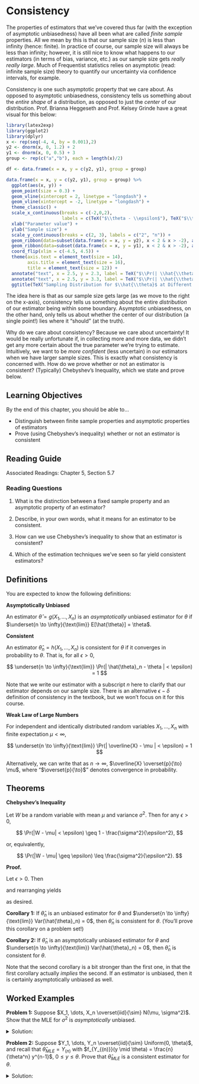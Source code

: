 # Consistency

The properties of estimators that we've covered thus far (with the exception of asymptotic unbiasedness) have all been what are called *finite sample* properties. All we mean by this is that our sample size ($n$) is less than infinity (hence: finite). In practice of course, our sample size will always be less than infinity; however, it is still nice to know what happens to our estimators (in terms of bias, variance, etc.) as our sample size gets *really really large*. Much of Frequentist statistics relies on asymptotic (read: infinite sample size) theory to quantify our uncertainty via confidence intervals, for example.

Consistency is one such asymptotic property that we care about. As opposed to asymptotic unbiasedness, consistency tells us something about the *entire shape* of a distribution, as opposed to just the *center* of our distribution. Prof. Brianna Heggeseth and Prof. Kelsey Grinde have a great visual for this below:

```r
library(latex2exp)
library(ggplot2)
library(dplyr)
x <- rep(seq(-4, 4, by = 0.001),2)
y2 <- dnorm(x, 0, 1.2) + 2
y1 <- dnorm(x, 0, 0.5) + 3
group <- rep(c("a","b"), each = length(x)/2)

df <- data.frame(x = x, y = c(y2, y1), group = group)

data.frame(x = x, y = c(y2, y1), group = group) %>%
  ggplot(aes(x, y)) +
  geom_point(size = 0.3) +
  geom_vline(xintercept = 2, linetype = "longdash") +
  geom_vline(xintercept = -2, linetype = "longdash") +
  theme_classic() +
  scale_x_continuous(breaks = c(-2,0,2),
                     labels = c(TeX("$\\theta - \\epsilon$"), TeX("$\\theta$"), TeX("$\\theta + \\epsilon$"))) +
  xlab("Parameter value") +
  ylab("Sample size") +
  scale_y_continuous(breaks = c(2, 3), labels = c("2", "n")) +
  geom_ribbon(data=subset(data.frame(x = x, y = y2), x < 2 & x > -2), aes(x=x, ymax=y), ymin=2, alpha=0.3, fill = "blue") +
  geom_ribbon(data=subset(data.frame(x = x, y = y1), x < 2 & x > -2), aes(x=x, ymax=y), ymin=3, alpha=0.3, fill = "blue") +
  coord_flip(xlim = c(-4.5, 4.5)) +
  theme(axis.text = element_text(size = 14),
        axis.title = element_text(size = 16),
        title = element_text(size = 12)) +
  annotate("text", x = 2.5, y = 2.3, label = TeX("$\\Pr(| \\hat{\\theta}_2 - \\theta | < \\epsilon)$")) +
  annotate("text", x = 2.5, y = 3.3, label = TeX("$\\Pr(| \\hat{\\theta}_n - \\theta | < \\epsilon)$")) +
  ggtitle(TeX("Sampling Distribution for $\\hat{\\theta}$ at Different Sample Sizes"))
```

The idea here is that as our sample size gets large (as we move to the right on the x-axis), consistency tells us something about the entire *distribution* of our estimator being within some boundary. Asymptotic unbiasedness, on the other hand, only tells us about whether the center of our distribution (a single point!) lies where it "should" (at the truth).

Why do we care about consistency? Because we care about uncertainty! It would be really unfortunate if, in collecting more and more data, we didn't get any more certain about the true parameter we're trying to estimate. Intuitively, we want to be *more confident* (less uncertain) in our estimators when we have larger sample sizes. This is exactly what consistency is concerned with. How do we prove whether or not an estimator is consistent? (Typically) Chebyshev's Inequality, which we state and prove below.

## Learning Objectives

By the end of this chapter, you should be able to...

-   Distinguish between finite sample properties and asymptotic properties of estimators
-   Prove (using Chebyshev's inequality) whether or not an estimator is consistent

## Reading Guide

Associated Readings: Chapter 5, Section 5.7

### Reading Questions

1.  What is the distinction between a fixed sample property and an asymptotic property of an estimator?

2.  Describe, in your own words, what it means for an estimator to be consistent.

3.  How can we use Chebyshev's inequality to show that an estimator is consistent?

4.  Which of the estimation techniques we've seen so far yield consistent estimators?

## Definitions

You are expected to know the following definitions:

**Asymptotically Unbiased**

An estimator $\hat{\theta} = g(X_1, \dots, X_n)$ is an *asymptotically* unbiased estimator for $\theta$ if $\underset{n \to \infty}{\text{lim}} E[\hat{\theta}] = \theta$.

**Consistent**

An estimator $\hat{\theta}_n = h(X_1, \dots, X_n)$ is consistent for $\theta$ if it converges in probability to $\theta$. That is, for all $\epsilon > 0$,

$$
\underset{n \to \infty}{\text{lim}} \Pr(| \hat{\theta}_n - \theta | < \epsilon) = 1
$$

Note that we write our estimator with a subscript $n$ here to clarify that our estimator depends on our sample size. There is an alternative $\epsilon-\delta$ definition of consistency in the textbook, but we won't focus on it for this course.

**Weak Law of Large Numbers**

For independent and identically distributed random variables $X_1, \dots, X_n$ with finite expectation $\mu < \infty$,

$$
\underset{n \to \infty}{\text{lim}} \Pr(| \overline{X} - \mu | < \epsilon) = 1
$$

Alternatively, we can write that as $n \to \infty$, $\overline{X} \overset{p}{\to} \mu$, where "$\overset{p}{\to}$" denotes convergence in probability.

## Theorems

**Chebyshev's Inequality**

Let $W$ be a random variable with mean $\mu$ and variance $\sigma^2$. Then for any $\epsilon > 0$,

$$
\Pr(|W - \mu| < \epsilon) \geq 1 - \frac{\sigma^2}{\epsilon^2},
$$

or, equivalently,

$$
\Pr(|W - \mu| \geq \epsilon) \leq \frac{\sigma^2}{\epsilon^2}.
$$

**Proof.**

Let $\epsilon > 0$. Then

```{=tex}
\begin{align*}
\sigma^2 & = \text{Var}(W) \\
& = \int_{-\infty}^\infty (w-\mu)^2 f_W(w)dw \\
& = \int_{-\infty}^{\mu - \epsilon} (w-\mu)^2 f_W(w)dw + \int_{\mu - \epsilon}^{\mu + \epsilon} (w-\mu)^2 f_W(w)dw + \int_{\mu + \epsilon}^\infty (w-\mu)^2 f_W(w)dw \\
& \ge \int_{-\infty}^{\mu - \epsilon} (w-\mu)^2 f_W(w)dw + 0  + \int_{\mu + \epsilon}^\infty (w-\mu)^2 f_W(w)dw \\
&= \int_{|w-\mu|\ge \epsilon} (w-\mu)^2 f_W(w)dw \\
& \ge \int_{|w-\mu|\ge \epsilon} \epsilon^2 f_W(w)dw \\
& = \epsilon^2 \int_{|w-\mu|\ge \epsilon} f_W(w)dw\\
& = \epsilon^2 P(|W-\mu| \ge \epsilon)
\end{align*}
```
and rearranging yields

```{=tex}
\begin{align*}
\sigma^2 & \geq \epsilon^2 P(|W-\mu| \ge \epsilon) \\
P(|W-\mu| \geq \epsilon) & \leq \frac{\sigma^2}{\epsilon^2}
\end{align*}
```
as desired.

**Corollary 1:** If $\hat{\theta}_n$ is an unbiased estimator for $\theta$ and $\underset{n \to \infty}{\text{lim}} Var(\hat{\theta}_n) = 0$, then $\hat{\theta}_n$ is consistent for $\theta$. (You'll prove this corollary on a problem set!)

**Corollary 2:** If $\hat{\theta}_n$ is an asymptotically unbiased estimator for $\theta$ and $\underset{n \to \infty}{\text{lim}} Var(\hat{\theta}_n) = 0$, then $\hat{\theta}_n$ is consistent for $\theta$.

Note that the second corollary is a bit stronger than the first one, in that the first corollary actually *implies* the second. If an estimator is unbiased, then it is certainly asymptotically unbiased as well.

## Worked Examples

**Problem 1:** Suppose $X_1, \dots, X_n \overset{iid}{\sim} N(\mu, \sigma^2)$. Show that the MLE for $\sigma^2$ is *asymptotically* unbiased.

<details>

<summary>Solution:</summary>

The MLE for $\sigma^2$ is given by $\frac{1}{n} \sum_{i = 1}^n (X_i - \overline{X})^2$ (see the MLE section of the course notes, worked example problem 2), and has expectation $\left( \frac{n-1}{n} \right)\sigma^2$ (see the Properties section of the course notes, worked example problem 6). To show that this estimator is asymptotically unbiased, note that we have

```{=tex}
\begin{align*}
    \underset{n\to \infty}{\text{lim}} E[\hat{\sigma^2}_{MLE}] & = \underset{n\to \infty}{\text{lim}} \left( \frac{n-1}{n} \right) \sigma^2 \\
    & = \left( 1 \right) \sigma^2 \\
    & = \sigma^2
\end{align*}
```
and therefore, the MLE for $\sigma^2$ is asymptotically unbiased.

</details>

**Problem 2:** Suppose $Y_1, \dots, Y_n \overset{iid}{\sim} Uniform(0, \theta)$, and recall that $\hat{\theta}_{MLE} = Y_{(n)}$ with $f_{Y_{(n)}}(y \mid \theta) = \frac{n}{\theta^n} y^{n-1}$, $0 \leq y \leq \theta$. Prove that $\hat{\theta}_{MLE}$ is a consistent estimator for $\theta$.

<details>

<summary>Solution:</summary>

To prove that $\hat{\theta}_{MLE}$ is consistent, we must first show that $\hat{\theta}_{MLE}$ is (either) unbiased or asymptotically unbiased, and then we must show that the variance of $\hat{\theta}_{MLE}$ tends to zero as $n \to \infty$. To begin, note that

```{=tex}
\begin{align*}
    E\left[\hat{\theta}_{MLE}\right] & = \int_{0}^\theta y f_{Y_{(n)}} (y \mid \theta) dy \\
    & = \int_{0}^\theta y \left( \frac{n}{\theta^n} y^{n-1} \right) dy \\
    & = \frac{n}{\theta^n} \int_0^\theta y^n dy \\
    & = \frac{n}{\theta^n} \left( \frac{y^{n + 1}}{n + 1} \bigg|_0^\theta \right) \\
    & = \frac{n}{\theta^n} \left( \frac{\theta^{n + 1}}{n + 1} \right) \\
    & = \left( \frac{n}{n + 1} \right) \theta
\end{align*}
```
and so $\hat{\theta}_{MLE}$ is biased. It is, however, asymptotically *unbiased*. Note that $\left( \frac{n}{n + 1} \right) \overset{n \to \infty}{\to} 1$, and therefore $E\left[\hat{\theta}_{MLE}\right] \overset{n \to \infty}{\to} \theta$.

All that's left is to show that $Var\left[\hat{\theta}_{MLE}\right] \overset{n \to \infty}{\to} 0$. We can write

```{=tex}
\begin{align*}
        E\left[Y_{(n)}^2\right] & = \int_0^\theta y^2 \frac{ny^{n-1}}{\theta^n} dy \\
        & = \frac{n}{\theta^n} \int_0^\theta y^{n + 1} dy \\
        & = \frac{n}{\theta^n} \left( \frac{y^{n + 2}}{n + 2} \bigg|_0^\theta \right) \\
        & = \frac{n}{\theta^n} \left( \frac{\theta^{n + 2}}{n + 2}\right) \\
        & = \left( \frac{n}{n + 2} \right) \theta^2
    \end{align*}
```
and therefore

```{=tex}
\begin{align*}
    \underset{n \to \infty}{\text{lim}} Var\left[\hat{\theta}_{MLE}\right] & = \underset{n \to \infty}{\text{lim}} \left[ E\left[Y_{(n)}^2\right] - E\left[Y_{(n)}\right]^2 \right]\\
    & = \underset{n \to \infty}{\text{lim}} \left[ \left( \frac{n}{n + 2} \right) \theta^2 - \left( \frac{n}{n + 1} \right)^2 \theta^2 \right] \\
    & = \theta^2 \underset{n \to \infty}{\text{lim}} \left[ \left( \frac{n}{n + 2} \right)  - \left( \frac{n}{n + 1} \right)^2\right] \\
    & = \theta^2 \underset{n \to \infty}{\text{lim}} \left[  \frac{n}{n + 2}   - \frac{n^2}{(n + 1)^2} \right] \\
    & = \theta^2 \underset{n \to \infty}{\text{lim}} \left[  \frac{n(n + 1)^2 - n^2 (n + 2)}{(n + 2)(n + 1)^2} \right] \\
    & = \theta^2 \underset{n \to \infty}{\text{lim}} \left[  \frac{n(n^2 + 2n + 1) - n^3 -2n^2}{(n + 2)(n^2 + 2n + 1)} \right] \\
    & = \theta^2 \underset{n \to \infty}{\text{lim}} \left[  \frac{n^3 + 2n^2 + n - n^3 -2n^2}{n^3 + 2n^2 + 2n^2 + 5n + 2} \right] \\
    & = \theta^2 \underset{n \to \infty}{\text{lim}} \left[  \frac{n}{n^3 + 4n^2  + 5n + 2} \right] \\
    & = 0
\end{align*}
```
where the last term goes to zero because $\frac{n}{n^3} \to 0$ as $n \to \infty$. Therefore, $\hat{\theta}_{MLE}$ is a consistent estimator for $\theta$.

</details>
